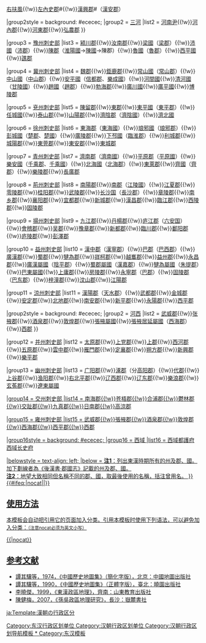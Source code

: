 {{Navbox
|name = 東漢行政區劃
|title = [[東漢]][[东汉行政区划|行政區劃]]
|above = [[中国首都|都城]]：[[洛阳市|洛陽]]{{to}}[[長安]]{{to}}[[洛阳市|洛陽]]{{to}}[[许昌]]

|group1style = background: #ececec; text-align: right;
|group1 = [[行部]]
|list1style = background: #ececec; text-align: center;
|list1 = [[郡县制|郡]]、[[封建制度 (中國)|王國]]

|group2 = <u>[[司隸校尉部]]</u>
|list2 =
{{Navbox|child
|group1style = background: #ececec;
|group1 = [[三輔]]
|list1 = <u>[[京兆尹]]</u>{{!w}}<u>[[左馮翊]]</u>{{!w}}<u>[[右扶風]]</u>{{!w}}[[左內史郡]]#{{!w}}[[漢興郡]]#（[[漢興郡|漢安郡]]）

|group2style = background: #ececec;
|group2 = [[三河地区|三河]]
|list2 = <u>[[河南尹]]</u>{{!w}}<u>[[河內郡 (中國)|河內郡]]</u>{{!w}}<u>[[河東郡 (中國)|河東郡]]</u>{{!w}}<u>[[弘農郡]]</u>
}}

|group3 = <u>[[豫州刺史部]]</u>
|list3 = <u>[[颍川郡]]</u>{{!w}}<u>[[汝南郡]]</u>{{!w}}<u>[[梁國 (漢朝)|梁國]]</u>（[[梁郡 (曹魏)|梁郡]]）{{!w}}<u>[[沛郡|沛國]]</u>（[[沛郡]]）{{!w}}<u>[[陳郡]]</u>（[[陳郡|淮陽國]]→[[陳國 (東漢)|陳國]]→陳郡）{{!w}}<u>[[魯郡|魯國]]</u>（[[魯郡]]）{{!w}}[[汝南郡|西平國]]{{!w}}[[譙郡]]

|group4 = <u>[[冀州刺史部]]</u>
|list4 = <u>[[魏郡]]</u>{{!w}}<u>[[鉅鹿郡]]</u>{{!w}}<u>[[常山郡|常山國]]</u>（[[常山郡]]）{{!w}}<u>[[中山郡|中山國]]</u>（[[中山郡]]）{{!w}}<u>[[信都郡|安平國]]</u>（[[信都郡]]、[[信都郡|樂成國]]）{{!w}}<u>[[河間郡|河間國]]</u>{{!w}}<u>[[清河郡|清河國]]</u>（[[清河郡|甘陵國]]）{{!w}}<u>[[邯鄲郡|趙國]]</u>（[[邯鄲郡|趙郡]]）{{!w}}<u>[[勃海郡]]</u>{{!w}}[[廣川國]]{{!w}}[[廣平國]]{{!w}}[[博陵郡 (东汉)|博陵郡]]

|group5 = <u>[[兗州刺史部]]</u>
|list5 = <u>[[陳留郡]]</u>{{!w}}<u>[[東郡]]</u>{{!w}}<u>[[東平郡|東平國]]</u>（[[東平郡]]）{{!w}}<u>[[任城郡 (曹魏)|任城國]]</u>{{!w}}<u>[[泰山郡]]</u>{{!w}}<u>[[山陽郡]]</u>{{!w}}<u>[[濟陰郡]]</u>（[[濟陰郡|濟陰國]]）{{!w}}<u>[[济北郡|濟北國]]</u>

|group6 = <u>[[徐州刺史部]]</u>
|list6 = <u>[[東海郡]]</u>（[[東海郡|東海國]]）{{!w}}<u>[[琅邪郡|琅邪國]]</u>（[[琅邪郡]]）{{!w}}<u>[[彭城郡|彭城國]]</u>（[[彭城郡|楚郡]]、[[彭城郡|楚國]]）{{!w}}<u>[[廣陵郡]]</u>{{!w}}<u>[[下邳國 (東漢)|下邳國]]</u>（[[臨淮郡]]）{{!w}}[[利城郡]]{{!w}}[[城陽郡]]{{!w}}[[東莞郡]]{{!w}}[[东安郡 (东汉)|東安郡]]{{!w}}[[東城郡]]

|group7 = <u>[[青州刺史部]]</u>
|list7 = <u>[[濟南郡]]</u>（[[濟南郡|濟南國]]）{{!w}}<u>[[平原郡]]</u>（[[平原郡|平原國]]）{{!w}}<u>[[樂安郡|樂安國]]</u>（[[千乘郡]]、[[千乘國]]）{{!w}}<u>[[北海國]]</u>（[[北海郡]]）{{!w}}<u>[[東萊郡]]</u>{{!w}}<u>[[齊國 (漢朝)|齊國]]</u>（[[齊郡]]）{{!w}}[[樂陵郡]]{{!w}}[[長廣郡]]

|group8 = <u>[[荊州刺史部]]</u>
|list8 = <u>[[南陽郡]]</u>{{!w}}<u>[[南郡]]</u>（[[南郡|江陵國]]）{{!w}}<u>[[江夏郡]]</u>{{!w}}<u>[[零陵郡]]</u>{{!w}}<u>[[桂阳郡]]</u>{{!w}}<u>[[武陵郡]]</u>{{!w}}<u>[[长沙国]]</u>（[[長沙郡]]）{{!w}}[[章陵郡]]{{!w}}[[南乡郡]]{{!w}}[[襄阳郡]]{{!w}}[[宜都郡]]{{!w}}[[新城郡 (曹魏)|新城郡]]{{!w}}[[漢昌郡]]{{!w}}[[臨江郡]]{{!w}}[[西陵郡]]{{!w}}[[巴东郡|固陵郡]]

|group9 = <u>[[揚州刺史部]]</u>
|list9 = <u>[[九江郡]]</u>{{!w}}<u>[[丹楊郡]]</u>{{!w}}<u>[[庐江郡]]</u>（[[六安国]]）{{!w}}<u>[[會稽郡]]</u>{{!w}}<u>[[吴郡]]</u>{{!w}}<u>[[豫章郡]]</u>{{!w}}[[新安郡 (西晋)|新都郡]]{{!w}}[[臨川郡 (東漢)|臨川郡]]{{!w}}[[鄱阳郡]]{{!w}}[[庐陵郡]]{{!w}}[[彭澤郡]]

|group10 = <u>[[益州刺史部]]</u>
|list10 = <u>[[漢中郡]]</u>（[[漢中郡|漢寧郡]]）{{!w}}<u>[[巴郡]]</u>（[[巴西郡]]）{{!w}}<u>[[廣漢郡]]</u>{{!w}}<u>[[蜀郡]]</u>{{!w}}<u>[[犍為郡]]</u>{{!w}}<u>[[牂柯郡]]</u>{{!w}}<u>[[越巂郡]]</u>{{!w}}<u>[[益州郡]]</u>{{!w}}<u>[[永昌郡]]</u>{{!w}}<u>[[廣漢郡|廣漢屬國]]</u>（[[陰平郡]]）{{!w}}<u>[[蜀郡屬國]]</u>（[[漢嘉郡]]）{{!w}}<u>[[犍為屬國]]</u>（[[朱提郡]]）{{!w}}<u>[[涪陵郡|巴東屬國]]</u>{{!w}}[[上庸郡]]{{!w}}[[房陵郡]]{{!w}}[[永宁郡 (东汉)|永寧郡]]（[[巴郡]]）{{!w}}[[固陵郡]]（[[巴东郡]]）{{!w}}[[梓潼郡 (东汉)|梓潼郡]]{{!w}}[[汶山郡]]{{!w}}[[江阳郡 (东汉)|江陽郡]]

|group11 = <u>[[涼州刺史部]]</u>
|list11 = {{Navbox|child
|group1style = background: #ececec;
|group1 = [[陇右]]
|list1 = <u>[[隴西郡]]</u>{{!w}}<u>[[天水郡|漢陽郡]]</u>（[[天水郡]]）{{!w}}<u>[[武都郡]]</u>{{!w}}<u>[[金城郡]]</u>{{!w}}<u>[[安定郡]]</u>{{!w}}<u>[[北地郡]]</u>{{!w}}[[南安郡 (东汉)|南安郡]]{{!w}}[[新平郡]]{{!w}}[[永阳郡 (东汉)|永陽郡]]{{!w}}[[西平郡 (东汉)|西平郡]]

|group2style = background: #ececec;
|group2 = [[河西四郡|河西]]
|list2 = <u>[[武威郡]]</u>{{!w}}<u>[[张掖郡]]</u>{{!w}}<u>[[酒泉郡]]</u>{{!w}}<u>[[敦煌郡]]</u>{{!w}}<u>[[張掖屬國]]</u>{{!w}}<u>[[西海郡 (東漢)|張掖居延屬國]]</u>（[[西海郡 (東漢)|西海郡]]）{{!w}}[[西郡]]
}}

|group12 = <u>[[并州刺史部]]</u>
|list12 = <u>[[太原郡]]</u>{{!w}}<u>[[上党郡]]</u>{{!w}}<u>[[上郡]]</u>{{!w}}<u>[[西河郡]]</u>{{!w}}<u>[[五原郡]]</u>{{!w}}<u>[[云中郡 (赵国)|雲中郡]]</u>{{!w}}<u>[[雁門郡]]</u>{{!w}}<u>[[定襄郡]]</u>{{!w}}<u>[[朔方郡]]</u>{{!w}}[[新兴郡 (建安)|新興郡]]{{!w}}[[樂平郡]]

|group13 = <u>[[幽州刺史部]]</u>
|list13 = <u>[[广阳郡]]</u>{{!w}}<u>[[涿郡]]</u>（分[[高阳郡 (东汉)|高阳郡]]）{{!w}}<u>[[代郡]]</u>{{!w}}<u>[[上谷郡]]</u>{{!w}}<u>[[渔阳郡]]</u>{{!w}}<u>[[右北平郡]]</u>{{!w}}<u>[[辽西郡]]</u>{{!w}}<u>[[辽东郡]]</u>{{!w}}<u>[[樂浪郡]]</u>{{!w}}<u>[[玄菟郡]]</u>{{!w}}<u>[[遼東屬國]]

|group14 = <u>[[交州]][[交趾刺史部|刺史部]]</u>
|list14 = <u>[[南海郡 (中国)|南海郡]]</u>{{!w}}<u>[[苍梧郡]]</u>{{!w}}<u>[[合浦郡]]</u>{{!w}}<u>[[鬱林郡]]</u>{{!w}}<u>[[交趾郡]]</u>{{!w}}<u>[[九真郡]]</u>{{!w}}<u>[[日南郡]]</u>{{!w}}[[高凉郡 (东汉)|高涼郡]]

|group15 = [[雍州刺史部]]
|list15 = 武威郡{{!w}}張掖郡{{!w}}酒泉郡{{!w}}敦煌郡{{!w}}西海郡{{!w}}西平郡{{!w}}西郡

|group16style = background: #ececec;
|group16 = [[西域]]
|list16 = [[西域都護府]]{{to}}[[西域长史府]]

|belowstyle = text-align: left;
|below = '''注1'''：列出東漢時期所有的州及郡、國。加下劃線者為《[[後漢書]]·[[郡國]]志》記載的州及郡、國。<br />'''注2'''：地望大致相同但名稱不同的郡、國，取最後使用的名稱，括注曾用名。
}}<includeonly>{{#ifeq:{{{1}}}|nocat||[[Category:东汉行政区划单位]][[Category:汉朝行政区划单位]]}}</includeonly><noinclude>

== 使用方法 ==
本模板会自动把引用它的页面加入分类。引用本模板时使用下列语法，可以避免加入分类：<small>（注意nocat必须为英文小写）</small>

<nowiki>{{</nowiki>{{PAGENAME}}<nowiki>|nocat}}</nowiki>

== 参考文献 ==
* [[譚其驤]]等，1974，《[[中國歷史地圖集]]》（簡化字版），北京：中國地圖出版社
* 譚其驤等，1990，《中國歷史地圖集》（正體字版），臺北：曉園出版社
* [[李曉傑]]，1999，《東漢政區地理》，齊南：山東教育出版社
* [[陳健梅]]，2007，《孫吳政區地理研究》，長沙：嶽麓書社 

[[Category:汉朝行政区划导航模板]]
[[Category:东汉行政区划|*]]
[[Category:东汉模板]]

[[ja:Template:漢朝の行政区分]]
</noinclude>